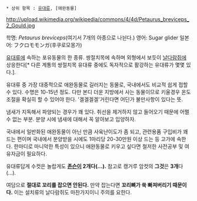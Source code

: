  * 상위 항목 : [[유대류]], [애완동물]
http://upload.wikimedia.org/wikipedia/commons/4/4d/Petaurus_breviceps_2_Gould.jpg

학명: ''Petaurus breviceps''(여기서 7개의 아종으로 나뉜다.)
영어: Sugar glider
일본어: フクロモモンガ(후쿠로모몽가)

[[유대류]]에 속하는 포유동물의 한 종류. 쌍절치목에 속하며 외형에서 보듯이 [[날다람쥐]]에 상응한다[* 다른 계통의 쌍절치목 유대류 중에도 독자적으로 활강하는 유대류가 몇몇 있다.].

유대류 중 가장 대중적으로 애완동물로 길러지는 동물로, 국내에서도 비교적 쉽게 접할 수 있다. 수명은 10-15년 정도. 다만 본디 더운 지방에서 사는 동물이므로 키울경우 온도조절을 확실히 할 수 있어야 한다. '겔겔겔겔'거린다면 어딘가 불만사항이 있다는 뜻.

냄새가 지독해서 파양되는 경우가 꽤 있다. 취선을 제거하지 않고 들어오기 때문에 어쩔 수 없는 부분. 분양 시에 냄새에 대해서 꼭 알아보고 입양하자. 

국내에서 일반화된 애완동물이 아닌 만큼 사육난이도가 좀 되고, 관련용품 구입비가 꽤 드는 편이며 국내에서 분양받을 시에도 1마리당 20-30만원 이상 드는 등 고가에 속한다. 한마디로 마니악한 특성이 있으니 애완동물로 키우고 싶다면 철저한 사전공부 및 여유자금이 필요하다.

유대류답게 수컷은 놀랍게도 '''[[존슨]]이 2개다(...).''' 참고로 캥거루 암컷의 '''그것'''은 '''3개'''다(...).

여담으로 '''절대로 꼬리를 잡으면 안된다.''' 만약 잡는다면 '''꼬리뼈가 쑥 빠져버리기 때문이다.''' 이는 설치류의 날다람쥐도 마찬가지이니 주의를 요한다.
